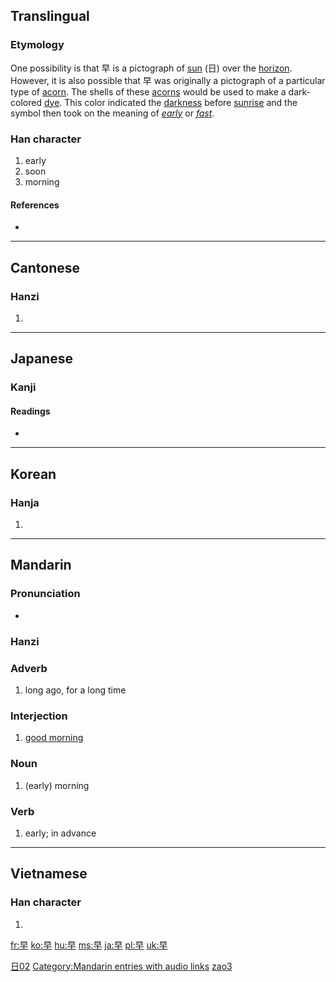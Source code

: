 ==Translingual==
{{stroke order|strokes=6}}
{{stroke order|type=animate}}

===Etymology===
One possibility is that 早 is a pictograph of [[sun]] (日) over the [[horizon]]. However, it is also possible that 早 was originally a pictograph of a particular type of [[acorn]]. The shells of these [[acorns]] would be used to make a dark-colored [[dye]]. This color indicated the [[darkness]] before [[sunrise]] and the symbol then took on the meaning of ''[[early]]'' or ''[[fast]]''.

===Han character===
{{Han char|rn=72|rad=日|as=02|sn=6|four=6040<sub>0</sub>|canj=日十 (AJ)|ids=⿱[[日]][[十]]}}

# early
# soon
# morning

====References====
* {{Han ref|kx=0489.120|dkj=13742|dj=0850.090|hdz=21483.060|uh=65E9|ud=26089|bh=A6AD|bd=42669}}

----

==Cantonese==

===Hanzi===
{{yue-hanzi|jyut=|y=jou2}}

# {{defn|Cantonese|sort=日02}}

----

==Japanese==

===Kanji===
{{ja-kanji|grade=|rs=日02}}

====Readings====
* {{ja-readings|on=[[そう]] (sō), [[さつ]] (satsu)|kun=[[はやい]] (hayai), [[はや]] (haya), [[さ]] (sa)}}

[[Category:Grade 1 kanji|日02]]

----

==Korean==

===Hanja===
{{ko-hanja|hangeul=조|eumhun=일찍|rv=jo|mr=cho|y=co}}

# {{defn|Korean|sort=日02}}

----

==Mandarin==

===Pronunciation===
*{{audio|zh-zǎo.ogg|audio}}

===Hanzi===
{{cmn-hanzi|pin=[[zǎo]] ([[zao3]])|wg=tsao<sup>3</sup>}}
{{zh-hanzi|[[早]]}}

===Adverb===
{{cmn-adv|ts|pin=zǎo|pint=zao3|rs=日02}}

# {{Beginning Mandarin|lang=zh-tw|skey=日02}} long ago, for a long time

===Interjection===
{{cmn-inter|ts|pin=zǎo|pint=zao3|rs=日02}}

# [[good morning]]

===Noun===
{{cmn-noun|ts|pin=zǎo|pint=zao3|rs=日02}}

# {{Beginning Mandarin|lang=zh-tw|skey=日02}} (early) morning

===Verb===
{{cmn-verb|ts|pin=zǎo|pint=zao3|rs=日02}}

# {{Beginning Mandarin|lang=zh-tw|skey=日02}} early; in advance

[[Category:Mandarin entries with audio links]]
[[Category:zh-cn:Beginning Mandarin|zao3]]

----

==Vietnamese==

===Han character===
{{vi-hantu|[[tảo]]|rs=日02}}

# {{defn|Vietnamese|sort=日02}}

[[fr:早]]
[[ko:早]]
[[hu:早]]
[[ms:早]]
[[ja:早]]
[[pl:早]]
[[uk:早]]
